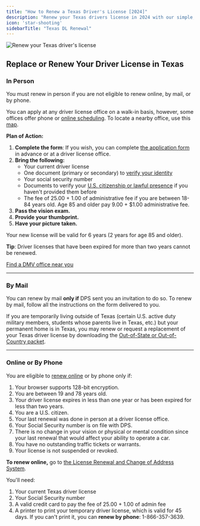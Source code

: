 ```yaml
---
title: "How to Renew a Texas Driver's License [2024]"
description: "Renew your Texas drivers license in 2024 with our simple, step-by-step guide. Find all the necessary requirements, forms, fees, and online renewal options to ensure a hassle-free experience. Stay legal and avoid fines - start your renewal process now!"
icon: 'star-shooting'
sidebarTitle: "Texas DL Renewal"
---
```

![Renew your Texas driver's license](https://driving-tests.org/wp-content/uploads/2024/07/renew-texas-drivers-license.jpg)
## Replace or Renew Your Driver License in Texas

### In Person

You must renew in person if you are not eligible to renew online, by mail, or by phone.

You can apply at any driver license office on a walk-in basis, however, some offices offer phone or [online scheduling](https://www.dps.texas.gov/administration/driver_licensing_control/rolodex/search.asp). To locate a nearby office, use this [map](https://driving-tests.org/dmv-near-me/texas-dmv-office-locations/).

**Plan of Action:**
1. **Complete the form**: If you wish, you can complete [the application form](http://www.dps.texas.gov/internetforms/Forms/DL-43.pdf) in advance or at a driver license office.
2. **Bring the following:**
   - Your current driver license
   - One document (primary or secondary) to [verify your identity](http://www.dps.texas.gov/DriverLicense/identificationrequirements.htm)
   - Your social security number
   - Documents to verify your [U.S. citizenship or lawful presence](http://www.dps.texas.gov/DriverLicense/LawfulStatusDLID.htm) if you haven't provided them before
   - The fee of 25.00 + 1.00 of administrative fee if you are between 18-84 years old. Age 85 and older pay 9.00 + $1.00 administrative fee.
3. **Pass the vision exam.**
4. **Provide your thumbprint.**
5. **Have your picture taken.**

Your new license will be valid for 6 years (2 years for age 85 and older).

**Tip**: Driver licenses that have been expired for more than two years cannot be renewed.

[Find a DMV office near you](https://driving-tests.org/dmv-near-me/)

---

### By Mail

You can renew by mail **only if** DPS sent you an invitation to do so. To renew by mail, follow all the instructions on the form delivered to you.

If you are temporarily living outside of Texas (certain U.S. active duty military members, students whose parents live in Texas, etc.) but your permanent home is in Texas, you may renew or request a replacement of your Texas driver license by downloading the [Out-of-State or Out-of-Country packet](http://www.dps.texas.gov/internetforms/Forms/DL-16P.pdf).

---

### Online or By Phone

You are eligible to [renew online](https://txapps.texas.gov/tolapp/txdl/) or by phone only if:
1. Your browser supports 128-bit encryption.
2. You are between 19 and 78 years old.
3. Your driver license expires in less than one year or has been expired for less than two years.
4. You are a U.S. citizen.
5. Your last renewal was done in person at a driver license office.
6. Your Social Security number is on file with DPS.
7. There is no change in your vision or physical or mental condition since your last renewal that would affect your ability to operate a car.
8. You have no outstanding traffic tickets or warrants.
9. Your license is not suspended or revoked.

**To renew online,** go to [the License Renewal and Change of Address System](https://txapps.texas.gov/tolapp/txdl/).

You'll need:
1. Your current Texas driver license
2. Your Social Security number
3. A valid credit card to pay the fee of 25.00 + 1.00 of admin fee
4. A printer to print your temporary driver license, which is valid for 45 days. If you can't print it, you can **renew by phone**: 1-866-357-3639.

<Snippet file="renewal-state-block.mdx" />